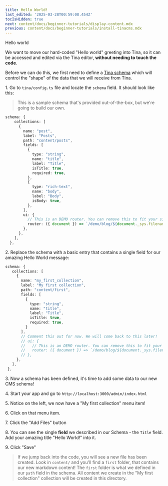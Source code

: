 ```yaml
---
title: Hello World!
last_edited: '2025-03-28T00:59:08.454Z'
tocIsHidden: true
next: content/docs/beginner-tutorials/display-content.mdx
previous: content/docs/beginner-tutorials/install-tinacms.mdx
---
```



Hello world

We want to move our hard-coded "Hello world" greeting into Tina, so it can be accessed and edited via the Tina editor, **without needing to touch the code**.

Before we can do this, we first need to define a [Tina schema]() which will control the "shape" of the data that we will receive from Tina.

1\. Go to `tina/config.ts` file and locate the `schema` field. It should look like this:

> This is a sample schema that's provided out-of-the-box, but we're going to build our own.

```typescript
schema: {
    collections: [
      {
        name: "post",
        label: "Posts",
        path: "content/posts",
        fields: [
          {
            type: "string",
            name: "title",
            label: "Title",
            isTitle: true,
            required: true,
          },
          {
            type: "rich-text",
            name: "body",
            label: "Body",
            isBody: true,
          },
        ],
        ui: {
          // This is an DEMO router. You can remove this to fit your site
          router: ({ document }) => `/demo/blog/${document._sys.filename}`,
        },
      },
    ],
  },
```

2\. Replace the schema with a basic entry that contains a single field for our amazing Hello World message:

```typescript
schema: {
   collections: [
     {
       name: "my_first_collection",
       label: "My first collection",
       path: "content/first",
       fields: [
         {
           type: "string",
           name: "title",
           label: "Title",
           isTitle: true,
           required: true,
         }
       ],
       // Comment this out for now. We will come back to this later!
       // ui: {
       //   // This is an DEMO router. You can remove this to fit your site
       //   router: ({ document }) => `/demo/blog/${document._sys.filename}`,
       // },
     },
   ],
 },
```

3\. Now a schema has been defined, it's time to add some data to our new CMS schema!

4\. Start your app and go to `http://localhost:3000/admin/index.html`

5\. Notice on the left, we now have a "My first collection" menu item!

6\. Click on that menu item.

7\. Click the "Add Files" button

8\. You can see the single **field** we described in our Schema - the `Title` field. Add your amazing title "Hello World!" into it.

9\. Click "Save"

> If we jump back into the code, you will see a new file has been created. Look in `content/` and you'll find a `first` folder, that contains our new markdown content! The `first` folder is what we defined in our `path` field in the schema. All content we create in the "My first collection" collection will be created in this directory.
